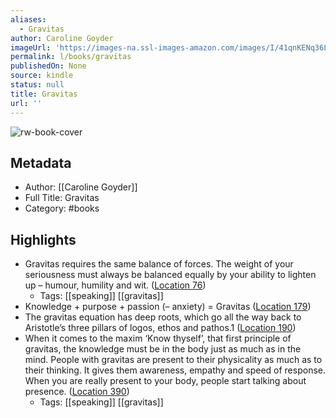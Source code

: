 ```yaml
---
aliases:
  - Gravitas
author: Caroline Goyder
imageUrl: 'https://images-na.ssl-images-amazon.com/images/I/41qnKENq36L._SL200_.jpg'
permalink: l/books/gravitas
publishedOn: None
source: kindle
status: null
title: Gravitas
url: ''
---
```

![rw-book-cover](https://images-na.ssl-images-amazon.com/images/I/41qnKENq36L._SL200_.jpg)

## Metadata

- Author: [[Caroline Goyder]]
- Full Title: Gravitas
- Category: #books

## Highlights

- Gravitas requires the same balance of forces. The weight of your seriousness must always be balanced equally by your ability to lighten up – humour, humility and wit. ([Location 76](https://readwise.io/to_kindle?action=open&asin=B00FZ08D7C&location=76))
    - Tags: [[speaking]] [[gravitas]]
- Knowledge + purpose + passion (– anxiety) = Gravitas ([Location 179](https://readwise.io/to_kindle?action=open&asin=B00FZ08D7C&location=179))
- The gravitas equation has deep roots, which go all the way back to Aristotle’s three pillars of logos, ethos and pathos.1 ([Location 190](https://readwise.io/to_kindle?action=open&asin=B00FZ08D7C&location=190))
- When it comes to the maxim ‘Know thyself’, that first principle of gravitas, the knowledge must be in the body just as much as in the mind. People with gravitas are present to their physicality as much as to their thinking. It gives them awareness, empathy and speed of response. When you are really present to your body, people start talking about presence. ([Location 390](https://readwise.io/to_kindle?action=open&asin=B00FZ08D7C&location=390))
    - Tags: [[speaking]] [[gravitas]]
